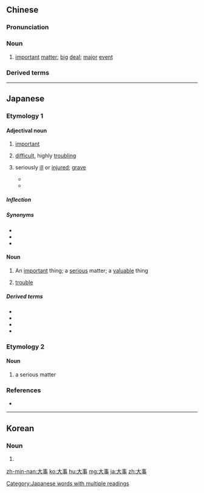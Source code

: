 ==Chinese==
{{zh-forms}}

===Pronunciation===
{{zh-pron
|m=dàshì
|c=daai6 si6
|h=pfs=thai-sṳ
|mn=tāi-sū
|cat=n
}}

===Noun===
{{zh-noun}}

# [[important]] [[matter]]; [[big]] [[deal]]; [[major]] [[event]]
#: {{zh-x|這 是 關係 到 生死 的 大事。|This is a '''matter''' of life and death.}}
#: {{zh-x|廉政 建設 是 關係 到 黨 和 國家 生死 攸關 的 大事。|The construction of a clean and honest administration is a '''matter''' of life and death for both the party and the country.}}

===Derived terms===
{{zh-der|大事化小|大事記|國家大事}}

----

==Japanese==

===Etymology 1===
{{ja-kanjitab|だい|じ|yomi=on}}

====Adjectival noun====
{{ja-adj|infl=な|だいじ}}

# [[important]]
# {{lb|ja|archaic}} [[difficult]], highly [[troubling]]
# {{lb|ja|archaic}} seriously [[ill]] or [[injured]]; [[grave]]
#* {{quote-book
|year=10th century
|title=[[w:Ochikubo Monogatari|Ochikubo Monogatari]]
|passage={{ja-usex|いと'''大事'''にはあらねど、起き臥しなやみ給ふを|いと '''だいじ''' には あらねど、おき ふし なやみ たまふ を|Although it wasn't the '''grave'''st [illness / situation], [he / she] truly suffered fitful nights and days unable to sleep.}}}}
#* {{quote-book
|year=13th century
|title=正法眼蔵随聞記 巻六
|author=[[w:Koun Ejō|Koun Ejō]]
|passage={{ja-usex|或時、尻に腫物を出す。医師、是を見て、'''大事'''の物也、と云。恵云く、'''大事'''の物ならば、死すべしや。医云く、ほとんどあやうかるべし。|ある とき、しり に はれもの を だす。いし、これ を みて、'''だいじ'''のもの なり、と いふ。けい いはく、'''だいじ''' の もの ならば、しす べし や。い いはく、ほとんど あやうかる べし。|One day, he got a swelling on the buttocks. The doctor saw it and said it was '''grave'''. "If it is grave, then would I die [soon]?" Kei asked. The doctor said, "Close to [life-]threatening."}}}}

=====Inflection=====
{{ja-na|だいじ}}

=====Synonyms=====
* {{ja-r|大切|たいせつ|gloss=important}}
* {{ja-r|重大|じゅうだい|gloss=grave}}
* {{ja-r|難儀|なんぎ|gloss=difficult, highly troubling}}

====Noun====
{{ja-noun|だいじ}}

# An [[important]] thing; a [[serious]] matter; a [[valuable]] thing
# {{lb|ja|colloquial|sort=だいじ}} [[trouble]]

=====Derived terms=====
* {{ja-r|大事に至らない|だいじ に いたらない|gloss=non-fatal, without heavy injury, no threat to life}}
* {{ja-r|大事無い|だいじない|gloss=not worrisome}}
* {{ja-r|大事を取る|だいじ を とる|gloss=as a precaution, to be careful}}
* {{ja-r|大事の前の小事|だいじ の まえ の しょうじ|gloss=lose a fly to catch a trout}}

===Etymology 2===
{{ja-kanjitab|おお|こと|k2=ごと|yomi=kun}}

====Noun====
{{ja-noun|おおごと}}

# a serious matter

===References===
* {{R:Shogakukan}}

[[Category:Japanese words with multiple readings]]

----

==Korean==
{{ko-hanjatab}}

===Noun===
{{ko-noun|hj|hangeul=대사}}

# {{hanja form of|대사|an [[important]] thing; a [[serious]] matter; a [[valuable]] thing}}

[[zh-min-nan:大事]]
[[ko:大事]]
[[hu:大事]]
[[mg:大事]]
[[ja:大事]]
[[zh:大事]]